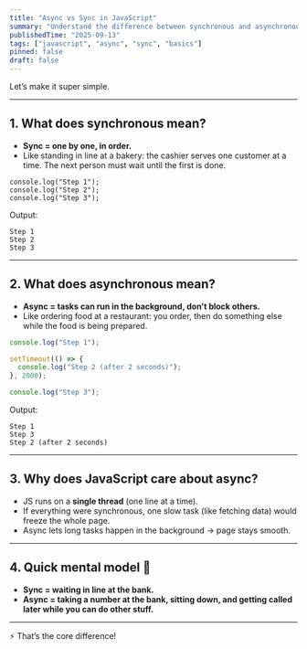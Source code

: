 ```yaml
---
title: "Async vs Sync in JavaScript"
summary: "Understand the difference between synchronous and asynchronous code in JavaScript with simple examples and analogies."
publishedTime: "2025-09-13"
tags: ["javascript", "async", "sync", "basics"]
pinned: false
draft: false
---
```


Let’s make it super simple.

---

## 1. What does synchronous mean?

- **Sync = one by one, in order.**
- Like standing in line at a bakery: the cashier serves one customer at a time. The next person must wait until the first is done.

```
console.log("Step 1");
console.log("Step 2");
console.log("Step 3");
```

Output:
```
Step 1
Step 2
Step 3
```

---

## 2. What does asynchronous mean?

- **Async = tasks can run in the background, don’t block others.**
- Like ordering food at a restaurant: you order, then do something else while the food is being prepared.

```javascript
console.log("Step 1");

setTimeout(() => {
  console.log("Step 2 (after 2 seconds)");
}, 2000);

console.log("Step 3");
```

Output:
```
Step 1
Step 3
Step 2 (after 2 seconds)
```

---

## 3. Why does JavaScript care about async?

- JS runs on a **single thread** (one line at a time).
- If everything were synchronous, one slow task (like fetching data) would freeze the whole page.
- Async lets long tasks happen in the background → page stays smooth.

---

## 4. Quick mental model 🧠

- **Sync = waiting in line at the bank.**
- **Async = taking a number at the bank, sitting down, and getting called later while you can do other stuff.**

---

⚡ That’s the core difference!
